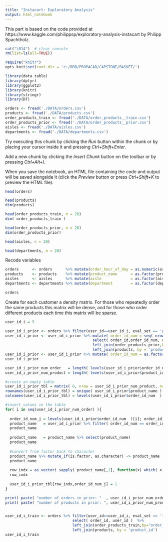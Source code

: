 ---
title: "Instacart: Exploratory Analysis"
output: html_notebook
---

This part is based on the code provided at https://www.kaggle.com/philippsp/exploratory-analysis-instacart by Philipp Spachtholz. 

```{r "setup", include=FALSE}

cat("\014")  # clear console
rm(list=ls(all=TRUE))

require("knitr")
opts_knit$set(root.dir = 'c:/BBB/PROPACAD/CAPSTONE/BASKET/')
```


```{r}
library(data.table)
library(dplyr)
library(ggplot2)
library(knitr)
library(stringr)
library(DT)

orders <- fread('./DATA/orders.csv')
products <- fread('./DATA/products.csv')
order_products_train <- fread('./DATA/order_products__train.csv')
order_products_prior <- fread('./DATA/order_products__prior.csv')
aisles <- fread('./DATA/aisles.csv')
departments <- fread('./DATA/departments.csv')
```

Try executing this chunk by clicking the *Run* button within the chunk or by placing your cursor inside it and pressing *Ctrl+Shift+Enter*. 

Add a new chunk by clicking the *Insert Chunk* button on the toolbar or by pressing *Ctrl+Alt+I*.

When you save the notebook, an HTML file containing the code and output will be saved alongside it (click the *Preview* button or press *Ctrl+Shift+K* to preview the HTML file).

```{r}
head(orders)
```

```{r}
head(products)
dim(products)
```


```{r}
head(order_products_train, n = 20)
dim( order_products_train )
```


```{r}
head(order_products_prior, n = 20)
dim(order_products_prior)
```

```{r}
head(aisles, n = 20)
```

```{r}
head(departments, n = 20)
```

Recode variables


```{r}
orders      <- orders      %>% mutate(order_hour_of_day = as.numeric(order_hour_of_day), eval_set = as.factor(eval_set))
products    <- products    %>% mutate(product_name      = as.factor(product_name))
aisles      <- aisles      %>% mutate(aisle             = as.factor(aisle))
departments <- departments %>% mutate(department        = as.factor(department))
```

```{r}
orders
```

Create for each customer a density matrix. For those who repeatedly order the same products this matrix will be dense, and for
those who order different products each time this matrix will be sparse.

```{r}
user_id_i = 5

user_id_i_prior <- orders %>% filter(user_id==user_id_i, eval_set == 'prior' ) 
user_id_i_prior <- user_id_i_prior %>% mutate( order_id_num = seq( nrow(user_id_i_prior) ) ) %>% 
                                       select( order_id,order_id_num, user_id )  %>% 
                                       left_join(order_products_prior,by="order_id") %>%
                                       left_join(products, by = 'product_id')
user_id_i_prior <- user_id_i_prior %>% mutate( order_id_num = as.factor(order_id_num), product_id = as.factor(product_id) )
user_id_i_prior

user_id_i_prior_num_order   = length( levels(user_id_i_prior$order_id_num  ) )
user_id_i_prior_num_product = length( levels(user_id_i_prior$product_id) )

#create an empty table
user_id_i_prior_tbl = matrix( 0, nrow = user_id_i_prior_num_product, ncol = user_id_i_prior_num_order)
rownames(user_id_i_prior_tbl) = unique( user_id_i_prior$product_name )
colnames(user_id_i_prior_tbl) = levels(user_id_i_prior$order_id_num  )

#insert values in the table
for( i in seq(user_id_i_prior_num_order) ){
  
  order_id_num_j = levels(user_id_i_prior$order_id_num  )[i]; order_id_num_j
  product_name   = user_id_i_prior %>% filter( order_id_num == order_id_num_j )
  product_name
  
  product_name   = product_name %>% select(product_name)
  product_name
  
  #convert from factor back to character
  product_name %>% mutate_if(is.factor, as.character) -> product_name
  product_name
  
  row_indx = as.vector( sapply( product_name[,1], function(x) which( x == rownames(user_id_i_prior_tbl) ) ) )
  row_indx
  
  user_id_i_prior_tbl[row_indx,order_id_num_j] = 1
}

print( paste( "number of orders in prior: "  , user_id_i_prior_num_order   ) )
print( paste( "number of products in prior: ", user_id_i_prior_num_product ) )



```

```{r}
user_id_i_train <- orders %>% filter(user_id==user_id_i, eval_set == 'train')  %>% 
                              select( order_id, user_id )  %>% 
                              left_join(order_products_train,by="order_id") %>%
                              left_join(products, by = 'product_id')
user_id_i_train
```


```{r}

```
